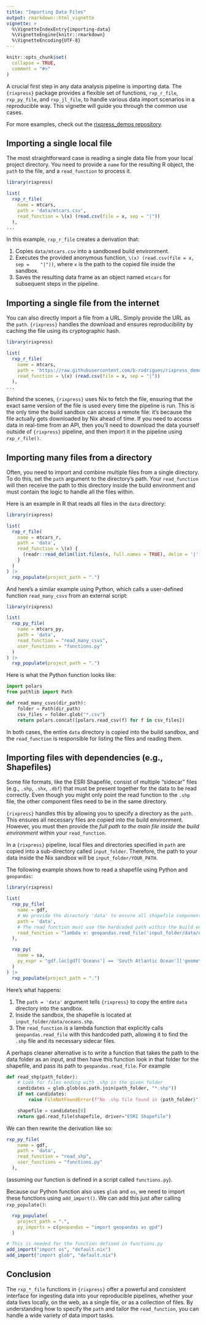 ```yaml
---
title: "Importing Data Files"
output: rmarkdown::html_vignette
vignette: >
  %\VignetteIndexEntry{importing-data}
  %\VignetteEngine{knitr::rmarkdown}
  %\VignetteEncoding{UTF-8}
---
```


```r
knitr::opts_chunk$set(
  collapse = TRUE,
  comment = "#>"
)
```

A crucial first step in any data analysis pipeline is importing data. The
`{rixpress}` package provides a flexible set of functions, `rxp_r_file`,
`rxp_py_file`, and `rxp_jl_file`, to handle various data import scenarios in a
reproducible way. This vignette will guide you through the common use cases.

For more examples, check out the [rixpress_demos repository](https://github.com/b-rodrigues/rixpress_demos/).

## Importing a single local file

The most straightforward case is reading a single data file from your local
project directory. You need to provide a `name` for the resulting R object, the
`path` to the file, and a `read_function` to process it.

```r
library(rixpress)

list(
  rxp_r_file(
    name = mtcars,
    path = 'data/mtcars.csv',
    read_function = \(x) (read.csv(file = x, sep = "|"))
  ),
...
```

In this example, `rxp_r_file` creates a derivation that:

1. Copies `data/mtcars.csv` into a sandboxed build environment.
2. Executes the provided anonymous function, `\(x) (read.csv(file = x, sep =
   "|"))`, where `x` is the path to the copied file inside the sandbox.
3. Saves the resulting data frame as an object named `mtcars` for subsequent steps in the pipeline.

## Importing a single file from the internet

You can also directly import a file from a URL. Simply provide the URL as the
`path`. `{rixpress}` handles the download and ensures reproducibility by caching
the file using its cryptographic hash.

```r
library(rixpress)

list(
  rxp_r_file(
    name = mtcars,
    path = 'https://raw.githubusercontent.com/b-rodrigues/rixpress_demos/refs/heads/master/basic_r/data/mtcars.csv',
    read_function = \(x) (read.csv(file = x, sep = "|"))
  ),
...
```

Behind the scenes, `{rixpress}` uses Nix to fetch the file, ensuring that the
exact same version of the file is used every time the pipeline is run. This is
the only time the build sandbox can access a remote file: it's because the file
actually gets downloaded by Nix ahead of time. If you need to access data in
real-time from an API, then you'll need to download the data yourself
outside of `{rixpress}` pipeline, and then import it in the pipeline using
`rxp_r_file()`.

## Importing many files from a directory

Often, you need to import and combine multiple files from a single directory. To
do this, set the `path` argument to the directory's path. Your `read_function`
will then receive the path to this directory inside the build environment and
must contain the logic to handle all the files within.

Here is an example in R that reads all files in the `data` directory:

```r
library(rixpress)

list(
  rxp_r_file(
    name = mtcars_r,
    path = 'data',
    read_function = \(x) {
      (readr::read_delim(list.files(x, full.names = TRUE), delim = '|'))
    }
  )
) |>
  rxp_populate(project_path = ".")
```

And here's a similar example using Python, which calls a user-defined function
`read_many_csvs` from an external script:

```r
library(rixpress)

list(
  rxp_py_file(
    name = mtcars_py,
    path = 'data',
    read_function = "read_many_csvs",
    user_functions = "functions.py"
  )
) |>
  rxp_populate(project_path = ".")
```

Here is what the Python function looks like:

```py
import polars
from pathlib import Path

def read_many_csvs(dir_path):
    folder = Path(dir_path)
    csv_files = folder.glob("*.csv")
    return polars.concat([polars.read_csv(f) for f in csv_files])
```

In both cases, the entire `data` directory is copied into the build sandbox, and
the `read_function` is responsible for listing the files and reading them.

## Importing files with dependencies (e.g., Shapefiles)

Some file formats, like the ESRI Shapefile, consist of multiple "sidecar" files
(e.g., `.shp`, `.shx`, `.dbf`) that must be present together for the data to be
read correctly. Even though you might only point the read function to the `.shp`
file, the other component files need to be in the same directory.

`{rixpress}` handles this by allowing you to specify a directory as the `path`.
This ensures all necessary files are copied into the build environment. However,
you must then provide the *full path to the main file inside the build
environment* within your `read_function`.

In a `{rixpress}` pipeline, local files and directories specified in `path` are
copied into a sub-directory called `input_folder`. Therefore, the path to your
data inside the Nix sandbox will be `input_folder/YOUR_PATH`.

The following example shows how to read a shapefile using Python and
`geopandas`:

```r
library(rixpress)

list(
  rxp_py_file(
    name = gdf,
    # We provide the directory 'data' to ensure all shapefile components are copied.
    path = 'data',
    # The read_function must use the hardcoded path within the build environment.
    read_function = "lambda x: geopandas.read_file('input_folder/data/oceans.shp', driver='ESRI Shapefile')"
  ),

  rxp_py(
    name = sa,
    py_expr = "gdf.loc[gdf['Oceans'] == 'South Atlantic Ocean']['geometry'].loc[0]"
  )
) |>
  rxp_populate(project_path = ".")
```

Here's what happens:

1. The `path = 'data'` argument tells `{rixpress}` to copy the entire `data`
   directory into the sandbox.
2. Inside the sandbox, the shapefile is located at
   `input_folder/data/oceans.shp`.
3. The `read_function` is a lambda function that explicitly calls
   `geopandas.read_file` with this hardcoded path, allowing it to find the
   `.shp` file and its necessary sidecar files.

A perhaps cleaner alternative is to write a function that takes the path to the
data folder as an input, and then have this function look in that folder for the
shapefile, and pass its path to `geopandas.read_file`. For example

```py
def read_shp(path_folder):
    # Look for files ending with .shp in the given folder
    candidates = glob.glob(os.path.join(path_folder, "*.shp"))
    if not candidates:
        raise FileNotFoundError(f"No .shp file found in {path_folder}")

    shapefile = candidates[0]
    return gpd.read_file(shapefile, driver="ESRI Shapefile")
```

We can then rewrite the derivation like so:

```r
rxp_py_file(
    name = gdf,
    path = 'data',
    read_function = "read_shp",
    user_functions = "functions.py"
  ),
```

(assuming our function is defined in a script called `functions.py`).

Because our Python function also uses `glob` and `os`, we need to import these
functions using `add_import()`. We can add this just after calling
`rxp_populate()`:


```r
  rxp_populate(
    project_path = ".",
    py_imports = c(geopandas = "import geopandas as gpd")
  )

# This is needed for the function defined in functions.py
add_import("import os", "default.nix")
add_import("import glob", "default.nix")
```

## Conclusion

The `rxp_*_file` functions in `{rixpress}` offer a powerful and consistent
interface for ingesting data into your reproducible pipelines, whether your data
lives locally, on the web, as a single file, or as a collection of files. By
understanding how to specify the `path` and tailor the `read_function`, you can
handle a wide variety of data import tasks.
